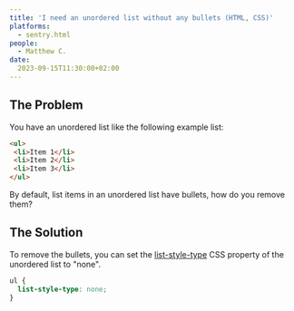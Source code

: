 ```yaml
---
title: 'I need an unordered list without any bullets (HTML, CSS)'
platforms: 
  - sentry.html
people: 
  - Matthew C.
date: 
  2023-09-15T11:30:00+02:00
---
```


## The Problem

You have an unordered list like the following example list:

```html
<ul>
 <li>Item 1</li>
 <li>Item 2</li>
 <li>Item 3</li>
</ul>
```

By default, list items in an unordered list have bullets, how do you remove them?

## The Solution

To remove the bullets, you can set the [list-style-type](https://developer.mozilla.org/en-US/docs/Web/CSS/list-style-type) CSS property of the unordered list to "none".

```css
ul {
  list-style-type: none;
}
```
